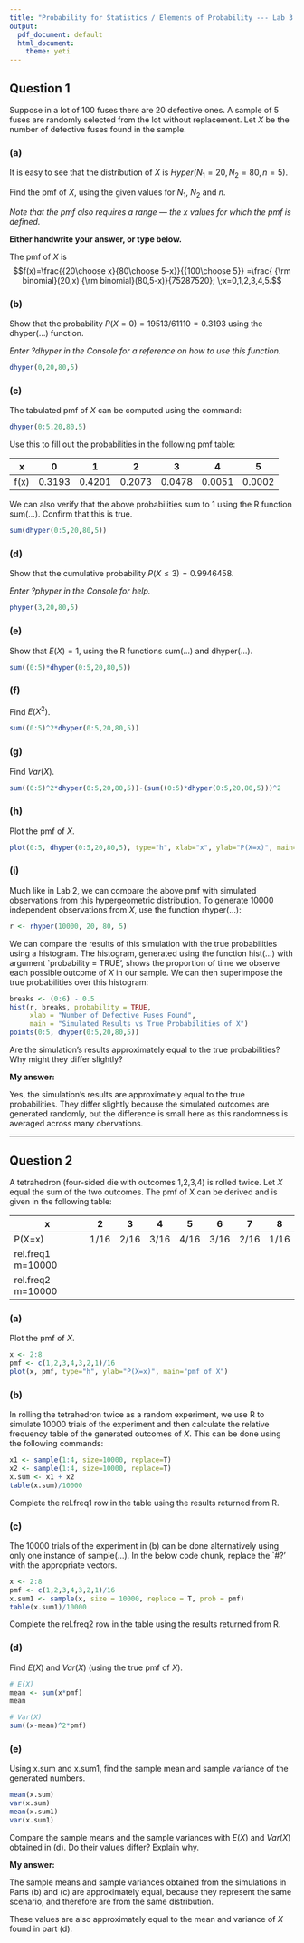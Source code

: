 ```yaml
---
title: "Probability for Statistics / Elements of Probability --- Lab 3 Solutions"
output:
  pdf_document: default
  html_document:
    theme: yeti
---
```



## Question 1

Suppose in a lot of 100 fuses there are 20 defective ones. 
A sample of 5 fuses are randomly selected from the lot without replacement. 
Let $X$ be the number of defective fuses found in the sample.

### (a)

It is easy to see that the distribution of $X$ is $Hyper(N_1 = 20, N_2 = 80, n = 5)$. 

Find the pmf of $X$, using the given values for $N_1$, $N_2$ and $n$. 


*Note that the pmf also requires a range --- the x values for which the pmf is defined.*    

**Either handwrite your answer, or type below.**

The pmf of $X$ is
$$f(x)=\frac{{20\choose x}{80\choose 5-x}}{{100\choose 5}}
=\frac{ {\rm binomial}(20,x) {\rm binomial}(80,5-x)}{75287520}; \;x=0,1,2,3,4,5.$$


### (b)

Show that the probability $P(X = 0) = 19513/61110 = 0.3193$ using the dhyper(...) function.

*Enter ?dhyper in the Console for a reference on how to use this function.*

```r
dhyper(0,20,80,5)
```


### (c)

The tabulated pmf of $X$ can be computed using the command:

```r
dhyper(0:5,20,80,5)
```

Use this to fill out the probabilities in the following pmf table:

| x    | 0      | 1      | 2      | 3      | 4      | 5      |
|------|--------|--------|--------|--------|--------|--------|
| f(x) | 0.3193 | 0.4201 | 0.2073 | 0.0478 | 0.0051 | 0.0002 |

We can also verify that the above probabilities sum to 1 using the R function
sum(...). Confirm that this is true.

```r
sum(dhyper(0:5,20,80,5))
```


### (d)

Show that the cumulative probability $P(X \leq 3) = 0.9946458$. 

*Enter ?phyper in the Console for help.*

```r
phyper(3,20,80,5)
```


### (e)

Show that $E(X) = 1$, using the R functions sum(...) and dhyper(...).

```r
sum((0:5)*dhyper(0:5,20,80,5))
```


### (f)

Find $E(X^2)$.

```r
sum((0:5)^2*dhyper(0:5,20,80,5))
```


### (g)

Find $Var(X)$.

```r
sum((0:5)^2*dhyper(0:5,20,80,5))-(sum((0:5)*dhyper(0:5,20,80,5)))^2
```


### (h)

Plot the pmf of $X$.

```r
plot(0:5, dhyper(0:5,20,80,5), type="h", xlab="x", ylab="P(X=x)", main="pmf of X")
```


### (i)

Much like in Lab 2, we can compare the above pmf with simulated observations 
from this hypergeometric distribution. To generate 10000 independent observations
from $X$, use the function rhyper(...):

```r
r <- rhyper(10000, 20, 80, 5)
```

We can compare the results of this simulation with the true probabilities 
using a histogram. The histogram, generated using the function hist(...) with 
argument `probability = TRUE', shows the proportion of time we observe each 
possible outcome of $X$ in our sample.
We can then superimpose the true probabilities over this histogram:

```r
breaks <- (0:6) - 0.5
hist(r, breaks, probability = TRUE, 
     xlab = "Number of Defective Fuses Found", 
     main = "Simulated Results vs True Probabilities of X")
points(0:5, dhyper(0:5,20,80,5))
```

Are the simulation's results approximately equal to the true probabilities? 
Why might they differ slightly?

**My answer:**

Yes, the simulation's results are approximately equal to the true probabilities.
They differ slightly because the simulated outcomes are generated randomly, 
but the difference is small here as this randomness is averaged across many 
obervations.


***

## Question 2

A tetrahedron (four-sided die with outcomes 1,2,3,4) is rolled twice. 
Let $X$ equal the sum of the two outcomes. The pmf of X can be derived and is 
given in the following table:

| x                 | 2    | 3    | 4    | 5    | 6    | 7    | 8    |
|-------------------|------|------|------|------|------|------|------|
| P(X=x)            | 1/16 | 2/16 | 3/16 | 4/16 | 3/16 | 2/16 | 1/16 |
| rel.freq1 m=10000 |      |      |      |      |      |      |      |
| rel.freq2 m=10000 |      |      |      |      |      |      |      |


### (a)

Plot the pmf of $X$.

```r
x <- 2:8
pmf <- c(1,2,3,4,3,2,1)/16
plot(x, pmf, type="h", ylab="P(X=x)", main="pmf of X")
```


### (b)

In rolling the tetrahedron twice as a random experiment, we use R to simulate 
10000 trials of the experiment and then calculate the relative frequency table 
of the generated outcomes of $X$. This can be done using the following commands:

```r
x1 <- sample(1:4, size=10000, replace=T)
x2 <- sample(1:4, size=10000, replace=T)
x.sum <- x1 + x2
table(x.sum)/10000
```

Complete the rel.freq1 row in the table using the results returned from R.


### (c)

The 10000 trials of the experiment in (b) can be done alternatively 
using only one instance of sample(...). In the below code chunk, 
replace the `#?' with the appropriate vectors.

```r
x <- 2:8
pmf <- c(1,2,3,4,3,2,1)/16
x.sum1 <- sample(x, size = 10000, replace = T, prob = pmf)
table(x.sum1)/10000
```

Complete the rel.freq2 row in the table using the results returned from R.


### (d)

Find $E(X)$ and $Var(X)$ (using the true pmf of $X$).

```r
# E(X)
mean <- sum(x*pmf)
mean

# Var(X)
sum((x-mean)^2*pmf)
```


### (e)

Using x.sum and x.sum1, find the sample mean and sample variance of the 
generated numbers.

```r
mean(x.sum)
var(x.sum)
mean(x.sum1)
var(x.sum1)
```

Compare the sample means and the sample variances with $E(X)$ and $Var(X)$ 
obtained in (d). Do their values differ? Explain why.

**My answer:**

The sample means and sample variances obtained from the simulations in Parts (b)
and (c) are approximately equal, because they represent the same scenario, and 
therefore are from the same distribution.

These values are also approximately equal to the mean and variance of $X$ found 
in part (d).

